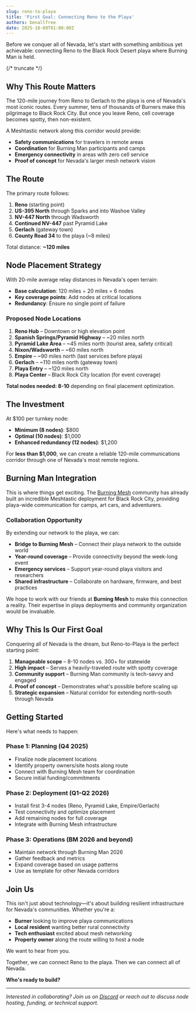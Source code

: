 ```yaml
---
slug: reno-to-playa
title: 'First Goal: Connecting Reno to the Playa'
authors: benallfree
date: 2025-10-09T01:00:00Z
---
```


Before we conquer all of Nevada, let's start with something ambitious yet achievable: connecting Reno to the Black Rock Desert playa where Burning Man is held.

{/* truncate */}

## Why This Route Matters

The 120-mile journey from Reno to Gerlach to the playa is one of Nevada's most iconic routes. Every summer, tens of thousands of Burners make this pilgrimage to Black Rock City. But once you leave Reno, cell coverage becomes spotty, then non-existent.

A Meshtastic network along this corridor would provide:
- **Safety communications** for travelers in remote areas
- **Coordination** for Burning Man participants and camps
- **Emergency connectivity** in areas with zero cell service
- **Proof of concept** for Nevada's larger mesh network vision

## The Route

The primary route follows:
1. **Reno** (starting point)
2. **US-395 North** through Sparks and into Washoe Valley
3. **NV-447 North** through Wadsworth
4. **Continued NV-447** past Pyramid Lake
5. **Gerlach** (gateway town)
6. **County Road 34** to the playa (~8 miles)

Total distance: **~120 miles**

## Node Placement Strategy

With 20-mile average relay distances in Nevada's open terrain:
- **Base calculation**: 120 miles ÷ 20 miles = 6 nodes
- **Key coverage points**: Add nodes at critical locations
- **Redundancy**: Ensure no single point of failure

### Proposed Node Locations

1. **Reno Hub** – Downtown or high elevation point
2. **Spanish Springs/Pyramid Highway** – ~20 miles north
3. **Pyramid Lake Area** – ~45 miles north (tourist area, safety critical)
4. **Nixon/Wadsworth** – ~60 miles north
5. **Empire** – ~90 miles north (last services before playa)
6. **Gerlach** – ~110 miles north (gateway town)
7. **Playa Entry** – ~120 miles north
8. **Playa Center** – Black Rock City location (for event coverage)

**Total nodes needed: 8-10** depending on final placement optimization.

## The Investment

At $100 per turnkey node:
- **Minimum (8 nodes)**: $800
- **Optimal (10 nodes)**: $1,000
- **Enhanced redundancy (12 nodes)**: $1,200

For **less than $1,000**, we can create a reliable 120-mile communications corridor through one of Nevada's most remote regions.

## Burning Man Integration

This is where things get exciting. The [Burning Mesh](https://www.burningmesh.org/) community has already built an incredible Meshtastic deployment for Black Rock City, providing playa-wide communication for camps, art cars, and adventurers.

### Collaboration Opportunity

By extending our network to the playa, we can:
- **Bridge to Burning Mesh** – Connect their playa network to the outside world
- **Year-round coverage** – Provide connectivity beyond the week-long event
- **Emergency services** – Support year-round playa visitors and researchers
- **Shared infrastructure** – Collaborate on hardware, firmware, and best practices

We hope to work with our friends at **Burning Mesh** to make this connection a reality. Their expertise in playa deployments and community organization would be invaluable.

## Why This Is Our First Goal

Conquering all of Nevada is the dream, but Reno-to-Playa is the perfect starting point:

1. **Manageable scope** – 8-10 nodes vs. 300+ for statewide
2. **High impact** – Serves a heavily-traveled route with spotty coverage
3. **Community support** – Burning Man community is tech-savvy and engaged
4. **Proof of concept** – Demonstrates what's possible before scaling up
5. **Strategic expansion** – Natural corridor for extending north-south through Nevada

## Getting Started

Here's what needs to happen:

### Phase 1: Planning (Q4 2025)
- Finalize node placement locations
- Identify property owners/site hosts along route
- Connect with Burning Mesh team for coordination
- Secure initial funding/commitments

### Phase 2: Deployment (Q1-Q2 2026)
- Install first 3-4 nodes (Reno, Pyramid Lake, Empire/Gerlach)
- Test connectivity and optimize placement
- Add remaining nodes for full coverage
- Integrate with Burning Mesh infrastructure

### Phase 3: Operations (BM 2026 and beyond)
- Maintain network through Burning Man 2026
- Gather feedback and metrics
- Expand coverage based on usage patterns
- Use as template for other Nevada corridors

## Join Us

This isn't just about technology—it's about building resilient infrastructure for Nevada's communities. Whether you're a:
- **Burner** looking to improve playa communications
- **Local resident** wanting better rural connectivity
- **Tech enthusiast** excited about mesh networking
- **Property owner** along the route willing to host a node

We want to hear from you.

Together, we can connect Reno to the playa. Then we can connect all of Nevada.

**Who's ready to build?**

---

*Interested in collaborating? Join us on [Discord](https://discord.gg/gRWAccbEWN) or reach out to discuss node hosting, funding, or technical support.*

